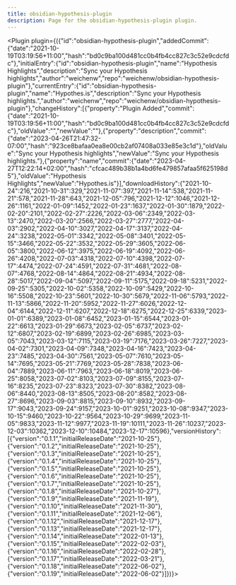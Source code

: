 ---
title: obsidian-hypothesis-plugin
description: Page for the obsidian-hypothesis-plugin plugin.
---


<Plugin plugin={({"id":"obsidian-hypothesis-plugin","addedCommit":{"date":"2021-10-19T03:19:56+11:00","hash":"bd0c9ba100d481cc0b4fb4cc827c3c52e9cdcfdc"},"initialEntry":{"id":"obsidian-hypothesis-plugin","name":"Hypothesis Highlights","description":"Sync your Hypothesis highlights","author":"weichenw","repo":"weichenw/obsidian-hypothesis-plugin"},"currentEntry":{"id":"obsidian-hypothesis-plugin","name":"Hypothes.is","description":"Sync your Hypothesis highlights.","author":"weichenw","repo":"weichenw/obsidian-hypothesis-plugin"},"changeHistory":[{"property":"Plugin Added","commit":{"date":"2021-10-19T03:19:56+11:00","hash":"bd0c9ba100d481cc0b4fb4cc827c3c52e9cdcfdc"},"oldValue":"","newValue":""},{"property":"description","commit":{"date":"2023-04-26T21:47:32-07:00","hash":"923ce8bafaa0ea8e00cb2af07408a033e85e3c1d"},"oldValue":"Sync your Hypothesis highlights","newValue":"Sync your Hypothesis highlights."},{"property":"name","commit":{"date":"2023-04-27T12:22:14+02:00","hash":"cfcac489b38b1a4bd6fe479857afaa5f625198d5"},"oldValue":"Hypothesis Highlights","newValue":"Hypothes.is"}],"downloadHistory":{"2021-10-24":216,"2021-10-31":329,"2021-11-07":397,"2021-11-14":538,"2021-11-21":578,"2021-11-28":643,"2021-12-05":796,"2021-12-12":1046,"2021-12-26":1161,"2022-01-09":1452,"2022-01-23":1637,"2022-01-30":1879,"2022-02-20":2101,"2022-02-27":2226,"2022-03-06":2349,"2022-03-13":2470,"2022-03-20":2566,"2022-03-27":2777,"2022-04-03":2902,"2022-04-10":3027,"2022-04-17":3137,"2022-04-24":3238,"2022-05-01":3342,"2022-05-08":3401,"2022-05-15":3466,"2022-05-22":3532,"2022-05-29":3605,"2022-06-05":3800,"2022-06-12":3975,"2022-06-19":4092,"2022-06-26":4208,"2022-07-03":4318,"2022-07-10":4398,"2022-07-17":4474,"2022-07-24":4591,"2022-07-31":4681,"2022-08-07":4768,"2022-08-14":4864,"2022-08-21":4934,"2022-08-28":5017,"2022-09-04":5097,"2022-09-11":5175,"2022-09-18":5231,"2022-09-25":5305,"2022-10-02":5358,"2022-10-09":5429,"2022-10-16":5508,"2022-10-23":5601,"2022-10-30":5679,"2022-11-06":5793,"2022-11-13":5866,"2022-11-20":5952,"2022-11-27":6026,"2022-12-04":6144,"2022-12-11":6207,"2022-12-18":6275,"2022-12-25":6339,"2023-01-01":6389,"2023-01-08":6452,"2023-01-15":6544,"2023-01-22":6613,"2023-01-29":6673,"2023-02-05":6737,"2023-02-12":6807,"2023-02-19":6899,"2023-02-26":6985,"2023-03-05":7043,"2023-03-12":7115,"2023-03-19":7176,"2023-03-26":7227,"2023-04-02":7301,"2023-04-09":7348,"2023-04-16":7423,"2023-04-23":7485,"2023-04-30":7561,"2023-05-07":7610,"2023-05-14":7695,"2023-05-21":7769,"2023-05-28":7838,"2023-06-04":7889,"2023-06-11":7963,"2023-06-18":8019,"2023-06-25":8058,"2023-07-02":8103,"2023-07-09":8155,"2023-07-16":8235,"2023-07-23":8323,"2023-07-30":8382,"2023-08-06":8440,"2023-08-13":8505,"2023-08-20":8582,"2023-08-27":8696,"2023-09-03":8815,"2023-09-10":8932,"2023-09-17":9043,"2023-09-24":9157,"2023-10-01":9251,"2023-10-08":9347,"2023-10-15":9460,"2023-10-22":9564,"2023-10-29":9699,"2023-11-05":9833,"2023-11-12":9977,"2023-11-19":10111,"2023-11-26":10237,"2023-12-03":10362,"2023-12-10":10484,"2023-12-17":10596},"versionHistory":[{"version":"0.1.1","initialReleaseDate":"2021-10-25"},{"version":"0.1.2","initialReleaseDate":"2021-10-25"},{"version":"0.1.3","initialReleaseDate":"2021-10-25"},{"version":"0.1.4","initialReleaseDate":"2021-10-25"},{"version":"0.1.5","initialReleaseDate":"2021-10-25"},{"version":"0.1.6","initialReleaseDate":"2021-10-25"},{"version":"0.1.7","initialReleaseDate":"2021-10-25"},{"version":"0.1.8","initialReleaseDate":"2021-10-27"},{"version":"0.1.9","initialReleaseDate":"2021-11-19"},{"version":"0.1.10","initialReleaseDate":"2021-11-30"},{"version":"0.1.11","initialReleaseDate":"2021-12-06"},{"version":"0.1.12","initialReleaseDate":"2021-12-17"},{"version":"0.1.13","initialReleaseDate":"2021-12-17"},{"version":"0.1.14","initialReleaseDate":"2022-01-13"},{"version":"0.1.15","initialReleaseDate":"2022-02-03"},{"version":"0.1.16","initialReleaseDate":"2022-02-28"},{"version":"0.1.17","initialReleaseDate":"2022-03-21"},{"version":"0.1.18","initialReleaseDate":"2022-06-02"},{"version":"0.1.19","initialReleaseDate":"2022-06-02"}]})}></Plugin>
